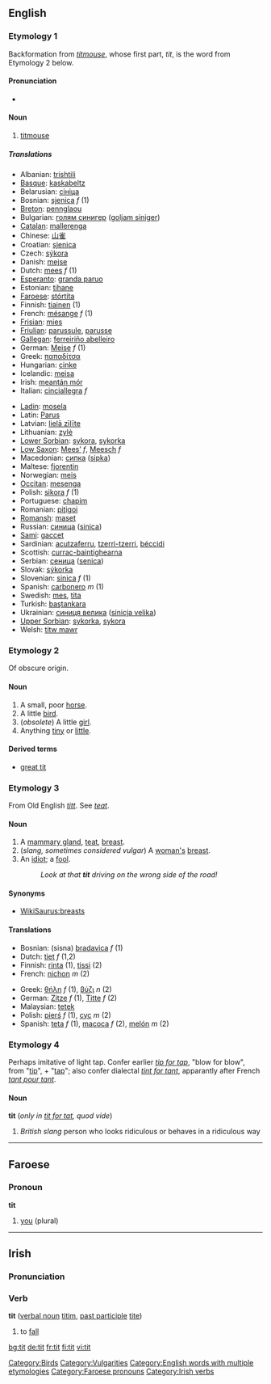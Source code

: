 {{wikipedia}}
==English==

===Etymology 1===
Backformation from ''[[titmouse]]'', whose first part, ''tit'', is the word from Etymology 2 below.

====Pronunciation====
*{{IPA|/tɪt/}}

====Noun====
{{en-noun}}

# [[titmouse]]

=====Translations=====
{{top}}
*Albanian: [[trishtili]]
*[[Basque]]: [[kaskabeltz]]
*Belarusian: [[сініца]]
*Bosnian: [[sjenica]] ''f'' (1)
*[[Breton]]: [[pennglaou]]
*Bulgarian: [[голям синигер]] ([[goljam siniger]])
*[[Catalan]]: [[mallerenga]]
*Chinese: [[山雀]]
*Croatian: [[sjenica]]
*Czech: [[sýkora]]
*Danish: [[mejse]]
*Dutch: [[mees]] ''f'' (1)
*[[Esperanto]]: [[granda paruo]]
*Estonian: [[tihane]]
*[[Faroese]]: [[stórtíta]]
*Finnish: [[tiainen]] (1)
*French: [[mésange]] ''f'' (1)
*[[Frisian]]: [[mies]]
*[[Friulian]]: [[parussule]], [[parusse]]
*[[Gallegan]]: [[ferreiriño abelleiro]]
*German: [[Meise]] ''f'' (1)
*Greek: [[παπαδίτσα]]
*Hungarian: [[cinke]]
*Icelandic: [[meisa]]
*Irish: [[meantán mór]]
*Italian: [[cinciallegra]] ''f''
{{mid}}
*[[Ladin]]: [[mosela]]
*Latin: [[Parus]]
*Latvian: [[lielā zīlīte]]
*Lithuanian: [[zylė]]
*[[Lower Sorbian]]: [[sykora]], [[sykorka]]
*[[Low Saxon]]: [[Mees’]] ''f'', [[Meesch]] ''f''
*Macedonian: [[сипка]] ([[sipka]])
*Maltese: [[fjorentin]]
*Norwegian: [[meis]]
*[[Occitan]]: [[mesenga]]
*Polish: [[sikora]] ''f'' (1)
*Portuguese: [[chapim]]
*Romanian: [[piţigoi]]
*[[Romansh]]: [[maset]]
*Russian: [[синица]] ([[sinica]])
*[[Sami]]: [[gaccet]]
*Sardinian: [[acutzaferru]], [[tzerri-tzerri]], [[béccidi]]
*Scottish: [[currac-baintighearna]]
*Serbian: [[сеница]] ([[senica]])
*Slovak: [[sýkorka]]
*Slovenian: [[sinica]] ''f'' (1)
*Spanish: [[carbonero]] ''m'' (1)
*Swedish: [[mes]], [[tita]]
*Turkish: [[baştankara]]
*Ukrainian: [[синиця велика]] ([[sinicja velika]])
*[[Upper Sorbian]]: [[sykorka]], [[sykora]]
*Welsh: [[titw mawr]]
{{bottom}}

===Etymology 2===
Of obscure origin.

====Noun====
{{en-noun}}

# A small, poor [[horse]].
# A little [[bird]].
# (''obsolete'') A little [[girl]].
# Anything [[tiny]] or [[little]].

====Derived terms====
*[[great tit]]

===Etymology 3===
From Old English ''[[titt#Old English|titt]]''. See ''[[teat]]''.

====Noun====
{{en-noun}}

# A [[mammary gland]], [[teat]], [[breast]].
# (''slang, sometimes considered vulgar'') A [[woman's]] [[breast]].
#<!--Verify that this definition is under the correct etymology by removing this comment--> An [[idiot]]; a [[fool]].
#:''Look at that '''tit''' driving on the wrong side of the road!''

====Synonyms====
*[[WikiSaurus:breasts]]

====Translations====
{{rfc-trans}}
{{top}}
*Bosnian: (sisna) [[bradavica]] ''f'' (1)
*Dutch: [[tiet]] ''f'' (1,2)
*Finnish: [[rinta]] (1), [[tissi]] (2)
*French: [[nichon]] ''m'' (2)
{{mid}}
*Greek: [[θήλη]] ''f'' (1), [[βύζι]] ''n'' (2)
*German: [[Zitze]] ''f'' (1), [[Titte]] ''f'' (2)
*Malaysian: [[tetek]]
*Polish: [[pierś]] ''f'' (1), [[cyc]] ''m'' (2)
*Spanish: [[teta]] ''f'' (1), [[macoca]] ''f'' (2), [[melón]] ''m'' (2)
{{bottom}}

===Etymology 4===
Perhaps imitative of light tap.  Confer earlier ''[[tip for tap]]'', "blow for blow", from "[[tip]]", + "[[tap]]"; also confer dialectal ''[[tint for tant]]'', apparantly after French ''[[tant pour tant]]''.

====Noun====
'''tit''' (''only in [[tit for tat]], quod vide'')
# ''British slang'' person who looks ridiculous or behaves in a ridiculous way

[[Category:Birds]]
[[Category:Vulgarities]]
[[Category:English words with multiple etymologies]]

----

==Faroese==

===Pronoun===
'''tit'''

# [[you]] (plural)

[[Category:Faroese pronouns]]

----

==Irish==

===Pronunciation===
{{IPA|[t&#690;it&#690;]}}
===Verb===
'''tit''' ([[verbal noun]] [[titim]], [[past participle]] [[tite]])
#to [[fall]]

[[Category:Irish verbs]]

[[bg:tit]]
[[de:tit]]
[[fr:tit]]
[[fi:tit]]
[[vi:tit]]